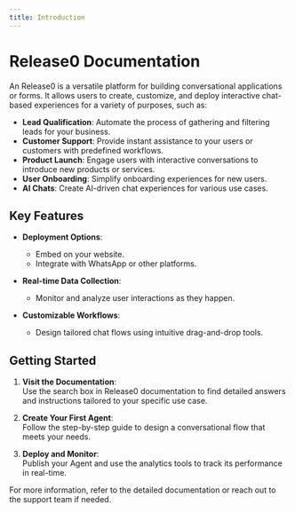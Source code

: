 ```yaml
---
title: Introduction
---
```

# Release0 Documentation

An Release0 is a versatile platform for building conversational applications or forms. It allows users to create, customize, and deploy interactive chat-based experiences for a variety of purposes, such as:

- **Lead Qualification**: Automate the process of gathering and filtering leads for your business.
- **Customer Support**: Provide instant assistance to your users or customers with predefined workflows.
- **Product Launch**: Engage users with interactive conversations to introduce new products or services.
- **User Onboarding**: Simplify onboarding experiences for new users.
- **AI Chats**: Create AI-driven chat experiences for various use cases.

## Key Features

- **Deployment Options**:
  - Embed on your website.
  - Integrate with WhatsApp or other platforms.
  
- **Real-time Data Collection**:
  - Monitor and analyze user interactions as they happen.
  
- **Customizable Workflows**:
  - Design tailored chat flows using intuitive drag-and-drop tools.
  
## Getting Started

1. **Visit the Documentation**:  
   Use the search box in Release0 documentation to find detailed answers and instructions tailored to your specific use case.

2. **Create Your First Agent**:  
   Follow the step-by-step guide to design a conversational flow that meets your needs.

3. **Deploy and Monitor**:  
   Publish your Agent and use the analytics tools to track its performance in real-time.

For more information, refer to the detailed documentation or reach out to the support team if needed.